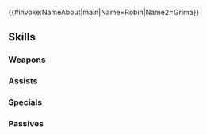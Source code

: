 {{#invoke:NameAbout|main|Name=Robin|Name2=Grima}}{{HeroPage Tabs}}
{{Hero Infobox
|Name=Robin
|Title=Fell Vessel
|WeaponType=Colorless Breath
|Origin=Fire Emblem Awakening
|Gender=Female
|LegendaryEffect=Earth
|BoostHP=3
|BoostSpd=3
|MoveType=Flying
|GrowthModifier=Gen 2
|actorEN=Lauren Landa
|actorJP=沢城みゆき
|artist=チーコ
|releaseDate=March 29, 2018
|TagID=伝承ルフレ女
|InternalID=233
|Person=Robin F
|Properties=legendary
|cv1=10
|cv2=100300
|description=The Ylissean tactician Robin with body and soul ruled by the Fell Dragon, Grima. Appears in Fire Emblem Awakening.
}}
{{Stats Page
|Lv1HP=16|Lv1ATK=8|Lv1SPD=9|Lv1DEF=8|Lv1RES=6
|GRHP=55|GRATK=55|GRSPD=60|GRDEF=50|GRRES=45
}}
==Skills==
===Weapons===
{{Weapons Table
|weapon1=Fire Breath
|weapon1Default=1
|weapon1Unlock=1
|weapon2=Fire Breath+
|weapon2Default=3
|weapon2Unlock=2
|weapon3=Flametongue
|weapon3Default=4
|weapon3Unlock=3
|weapon4=Expiration
|weapon4Default=5
|weapon4Unlock=5
}}
===Assists===
{{Assists Table}}
===Specials===
{{Specials Table
|special1=Glowing Ember
|special1Default=4
|special1Unlock=3
|special2=Bonfire
|special2Unlock=4
}}
===Passives===
{{Passives Table
|passiveA1=Dragonskin
|passiveA2=Dragonskin II
|passiveA1Unlock=5
|passiveA2Unlock=5
|passiveB1=Cancel Affinity 1
|passiveB2=Cancel Affinity 2
|passiveB3=Cancel Affinity 3
|passiveB1Unlock=3
|passiveB2Unlock=4
|passiveB3Unlock=5
|passiveC1=Res Smoke 1
|passiveC2=Res Smoke 2
|passiveC3=Res Smoke 3
|passiveC4=Spd/Res Rein 1
|passiveC5=Spd/Res Rein 2
|passiveC6=Spd/Res Rein 3
|passiveC1Unlock=1
|passiveC2Unlock=2
|passiveC3Unlock=4
|passiveC4Unlock=3
|passiveC5Unlock=4
|passiveC6Unlock=5
}}
{{Heroes Navbox}}